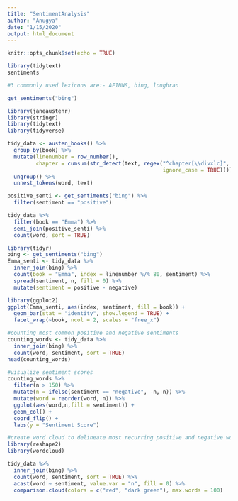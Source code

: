 ```yaml
---
title: "SentimentAnalysis"
author: "Anugya"
date: "1/15/2020"
output: html_document
---
```


```r
knitr::opts_chunk$set(echo = TRUE)
```

```r
library(tidytext)
sentiments
```

```r
#3 commonly used lexicons are:- AFINNS, bing, loughran

get_sentiments("bing")
```

```r
library(janeaustenr)
library(stringr)
library(tidytext)
library(tidyverse)

tidy_data <- austen_books() %>%
  group_by(book) %>%
  mutate(linenumber = row_number(), 
         chapter = cumsum(str_detect(text, regex("^chapter[\\divxlc]",
                                                 ignore_case = TRUE)))) %>%
  ungroup() %>%
  unnest_tokens(word, text)

positive_senti <- get_sentiments("bing") %>%
  filter(sentiment == "positive")

tidy_data %>%
  filter(book == "Emma") %>%
  semi_join(positive_senti) %>%
  count(word, sort = TRUE)

library(tidyr)
bing <- get_sentiments("bing")
Emma_senti <- tidy_data %>%
  inner_join(bing) %>%
  count(book = "Emma", index = linenumber %/% 80, sentiment) %>%
  spread(sentiment, n, fill = 0) %>%
  mutate(sentiment = positive - negative)

library(ggplot2)
ggplot(Emma_senti, aes(index, sentiment, fill = book)) + 
  geom_bar(stat = "identity", show.legend = TRUE) + 
  facet_wrap(~book, ncol = 2, scales = "free_x")
```
``` r
#counting most common positive and negative sentiments
counting_words <- tidy_data %>%
  inner_join(bing) %>%
  count(word, sentiment, sort = TRUE)
head(counting_words)

```

```r
#visualize sentiment scores
counting_words %>%
  filter(n > 150) %>%
  mutate(n = ifelse(sentiment == "negative", -n, n)) %>%
  mutate(word = reorder(word, n)) %>%
  ggplot(aes(word,n,fill = sentiment)) + 
  geom_col() + 
  coord_flip() +
  labs(y = "Sentiment Score")

```

```r
#create word cloud to delineate most recurring positive and negative words
library(reshape2)
library(wordcloud)

tidy_data %>%
  inner_join(bing) %>%
  count(word, sentiment, sort = TRUE) %>%
  acast(word ~ sentiment, value.var = "n", fill = 0) %>%
  comparison.cloud(colors = c("red", "dark green"), max.words = 100)

```
